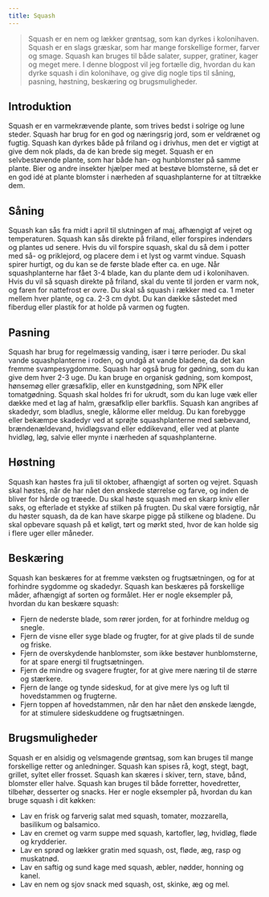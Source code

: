 ```yaml
---
title: Squash
---
```


> Squash er en nem og lækker grøntsag, som kan dyrkes i kolonihaven. Squash er en slags græskar, som har mange forskellige former, farver og smage. Squash kan bruges til både salater, supper, gratiner, kager og meget mere. I denne blogpost vil jeg fortælle dig, hvordan du kan dyrke squash i din kolonihave, og give dig nogle tips til såning, pasning, høstning, beskæring og brugsmuligheder.

## Introduktion

Squash er en varmekrævende plante, som trives bedst i solrige og lune steder. Squash har brug for en god og næringsrig jord, som er veldrænet og fugtig. Squash kan dyrkes både på friland og i drivhus, men det er vigtigt at give dem nok plads, da de kan brede sig meget. Squash er en selvbestøvende plante, som har både han- og hunblomster på samme plante. Bier og andre insekter hjælper med at bestøve blomsterne, så det er en god idé at plante blomster i nærheden af squashplanterne for at tiltrække dem.

## Såning

Squash kan sås fra midt i april til slutningen af maj, afhængigt af vejret og temperaturen. Squash kan sås direkte på friland, eller forspires indendørs og plantes ud senere. Hvis du vil forspire squash, skal du så dem i potter med så- og priklejord, og placere dem i et lyst og varmt vindue. Squash spirer hurtigt, og du kan se de første blade efter ca. en uge. Når squashplanterne har fået 3-4 blade, kan du plante dem ud i kolonihaven. Hvis du vil så squash direkte på friland, skal du vente til jorden er varm nok, og faren for nattefrost er ovre. Du skal så squash i rækker med ca. 1 meter mellem hver plante, og ca. 2-3 cm dybt. Du kan dække såstedet med fiberdug eller plastik for at holde på varmen og fugten.

## Pasning

Squash har brug for regelmæssig vanding, især i tørre perioder. Du skal vande squashplanterne i roden, og undgå at vande bladene, da det kan fremme svampesygdomme. Squash har også brug for gødning, som du kan give dem hver 2-3 uge. Du kan bruge en organisk gødning, som kompost, hønsemøg eller græsafklip, eller en kunstgødning, som NPK eller tomatgødning. Squash skal holdes fri for ukrudt, som du kan luge væk eller dække med et lag af halm, græsafklip eller barkflis. Squash kan angribes af skadedyr, som bladlus, snegle, kålorme eller meldug. Du kan forebygge eller bekæmpe skadedyr ved at sprøjte squashplanterne med sæbevand, brændenældevand, hvidløgsvand eller eddikevand, eller ved at plante hvidløg, løg, salvie eller mynte i nærheden af squashplanterne.

## Høstning

Squash kan høstes fra juli til oktober, afhængigt af sorten og vejret. Squash skal høstes, når de har nået den ønskede størrelse og farve, og inden de bliver for hårde og træede. Du skal høste squash med en skarp kniv eller saks, og efterlade et stykke af stilken på frugten. Du skal være forsigtig, når du høster squash, da de kan have skarpe pigge på stilkene og bladene. Du skal opbevare squash på et køligt, tørt og mørkt sted, hvor de kan holde sig i flere uger eller måneder.

## Beskæring

Squash kan beskæres for at fremme væksten og frugtsætningen, og for at forhindre sygdomme og skadedyr. Squash kan beskæres på forskellige måder, afhængigt af sorten og formålet. Her er nogle eksempler på, hvordan du kan beskære squash:

- Fjern de nederste blade, som rører jorden, for at forhindre meldug og snegle.
- Fjern de visne eller syge blade og frugter, for at give plads til de sunde og friske.
- Fjern de overskydende hanblomster, som ikke bestøver hunblomsterne, for at spare energi til frugtsætningen.
- Fjern de mindre og svagere frugter, for at give mere næring til de større og stærkere.
- Fjern de lange og tynde sideskud, for at give mere lys og luft til hovedstammen og frugterne.
- Fjern toppen af hovedstammen, når den har nået den ønskede længde, for at stimulere sideskuddene og frugtsætningen.

## Brugsmuligheder

Squash er en alsidig og velsmagende grøntsag, som kan bruges til mange forskellige retter og anledninger. Squash kan spises rå, kogt, stegt, bagt, grillet, syltet eller frosset. Squash kan skæres i skiver, tern, stave, bånd, blomster eller halve. Squash kan bruges til både forretter, hovedretter, tilbehør, desserter og snacks. Her er nogle eksempler på, hvordan du kan bruge squash i dit køkken:

- Lav en frisk og farverig salat med squash, tomater, mozzarella, basilikum og balsamico.
- Lav en cremet og varm suppe med squash, kartofler, løg, hvidløg, fløde og krydderier.
- Lav en sprød og lækker gratin med squash, ost, fløde, æg, rasp og muskatnød.
- Lav en saftig og sund kage med squash, æbler, nødder, honning og kanel.
- Lav en nem og sjov snack med squash, ost, skinke, æg og mel.
